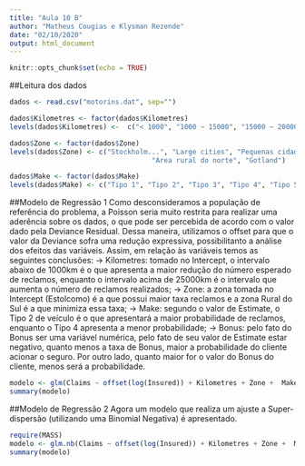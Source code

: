 ```yaml
---
title: "Aula 10 B"
author: "Matheus Cougias e Klysman Rezende"
date: "02/10/2020"
output: html_document
---
```


```r
knitr::opts_chunk$set(echo = TRUE)
```

##Leitura dos dados
```r
dados <- read.csv("motorins.dat", sep="")

dados$Kilometres <- factor(dados$Kilometres)
levels(dados$Kilometres) <-  c("< 1000", "1000 ~ 15000", "15000 ~ 20000", "20000 ~ 25000", "> 25000")

dados$Zone <- factor(dados$Zone)
levels(dados$Zone) <- c("Stockholm...", "Large cities", "Pequenas cidades do sul", "Area rural do sul", "Pequenas cidades do norte",
                                   "Area rural do norte", "Gotland")

dados$Make <- factor(dados$Make)
levels(dados$Make) <- c("Tipo 1", "Tipo 2", "Tipo 3", "Tipo 4", "Tipo 5", "Tipo 6", "Tipo 7", "Tipo 8", "Tipo 9")
```


##Modelo de Regressão 1
Como desconsideramos a população de referência do problema, a Poisson seria muito restrita para realizar uma aderência sobre os dados, o que pode ser percebida de acordo com o valor dado pela Deviance Residual. Dessa maneira, utilizamos o offset para que o valor da Deviance sofra uma redução expressiva, possibilitanto a análise dos efeitos das variáveis. Assim, em relação às variáveis temos as seguintes conclusões:
-> Kilometres: tomado no Intercept, o intervalo abaixo de 1000km é o que apresenta a maior redução do número esperado de reclamos, enquanto o intervalo acima de 25000km é o intervalo que aumenta o número de reclamos realizados;
-> Zone: a zona tomada no Intercept (Estolcomo) é a que possui maior taxa reclamos e a zona Rural do Sul é a que minimiza essa taxa;
-> Make: segundo o valor de Estimate, o Tipo 2 de veículo é o que apresentará a maior probabilidade de reclamos, enquanto o Tipo 4 apresenta a menor probabilidade;
-> Bonus: pelo fato do Bonus ser uma variável numérica, pelo fato de seu valor de Estimate estar negativo, quanto menos a taxa de Bonus, maior a probabilidade do cliente acionar o seguro. Por outro lado, quanto maior for o valor do Bonus do cliente, menos será a probabilidade.
```r
modelo <- glm(Claims ~ offset(log(Insured)) + Kilometres + Zone +  Make +  Bonus, data = dados, family = poisson)
summary(modelo)
```


##Modelo de Regressão 2
Agora um modelo que realiza um ajuste a Super-dispersão (utilizando uma Binomial Negativa) é apresentado.
```r
require(MASS)
modelo <- glm.nb(Claims ~ offset(log(Insured)) + Kilometres + Zone +  Make +  Bonus, data = dados)
summary(modelo)
```





























